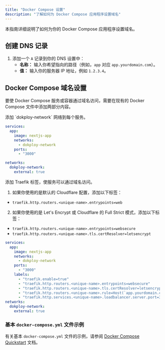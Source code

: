 ```yaml
---
title: "Docker Compose 设置"
description: "了解如何为 Docker Compose 应用程序设置域名"
---
```


本指南详细说明了如何为你的 Docker Compose 应用程序设置域名。

## 创建 DNS 记录

1. 添加一个 `A` 记录到你的 DNS 设置中：
   - **名称：** 输入你希望指向的路径（例如，`app` 对应 `app.yourdomain.com`）。
   - **值：** 输入你的服务器 IP 地址，例如 `1.2.3.4`。

## Docker Compose 域名设置

要使 Docker Compose 服务或容器通过域名访问，需要在现有的 Docker Compose 文件中添加两部分内容。

<Steps>
<Step>
添加 `dokploy-network` 网络到每个服务。

```yaml
services:
  app:
    image: nextjs-app
    networks:
      - dokploy-network
    ports:
      - "3000"

networks:
  dokploy-network:
    external: true
```
</Step>

<Step>
添加 Traefik 标签，使服务可以通过域名访问。

1. 如果你使用的是默认的 Cloudflare 配置，添加以下标签：

- `traefik.http.routers.<unique-name>.entrypoints=web`

2. 如果你使用的是 Let's Encrypt 或 Cloudflare 的 Full Strict 模式，添加以下标签：

- `traefik.http.routers.<unique-name>.entrypoints=websecure`
- `traefik.http.routers.<unique-name>.tls.certResolver=letsencrypt`

```yaml
services:
  app:
    image: nextjs-app
    networks:
      - dokploy-network
    ports:
      - "3000"
    labels:
      - "traefik.enable=true"
      - "traefik.http.routers.<unique-name>.entrypoints=websecure"
      - "traefik.http.routers.<unique-name>.tls.certResolver=letsencrypt"
      - "traefik.http.routers.<unique-name>.rule=Host(`app.yourdomain.com`)"
      - "traefik.http.services.<unique-name>.loadbalancer.server.port=3000"
networks:
  dokploy-network:
    external: true
```
</Step>
</Steps>

### 基本 `docker-compose.yml` 文件示例

有关基本 `docker-compose.yml` 文件的示例，请参阅 [Docker Compose Quickstart](/docs/core/docker-compose/example#tutorial) 文档。
